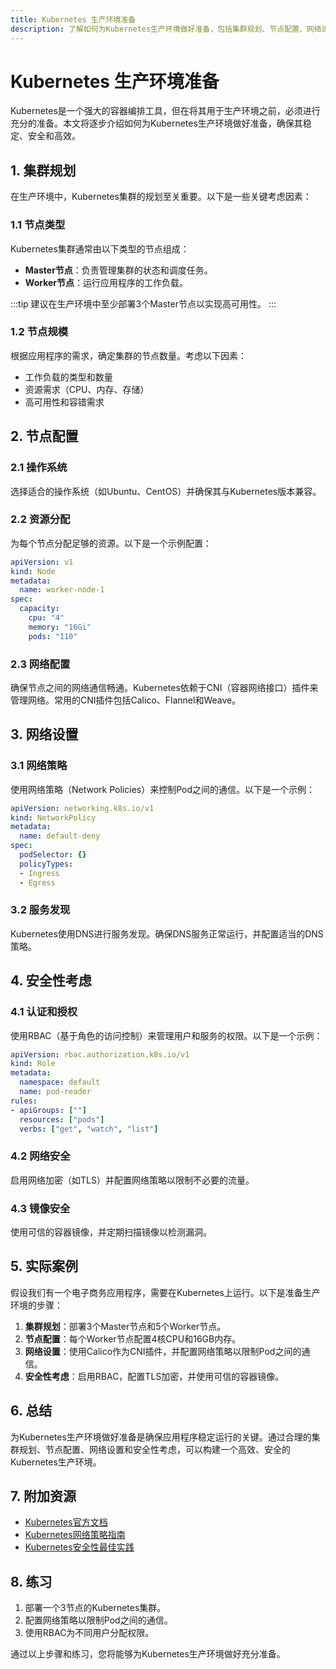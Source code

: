 ```yaml
---
title: Kubernetes 生产环境准备
description: 了解如何为Kubernetes生产环境做好准备，包括集群规划、节点配置、网络设置和安全性考虑。
---
```


# Kubernetes 生产环境准备

Kubernetes是一个强大的容器编排工具，但在将其用于生产环境之前，必须进行充分的准备。本文将逐步介绍如何为Kubernetes生产环境做好准备，确保其稳定、安全和高效。

## 1. 集群规划

在生产环境中，Kubernetes集群的规划至关重要。以下是一些关键考虑因素：

### 1.1 节点类型

Kubernetes集群通常由以下类型的节点组成：

- **Master节点**：负责管理集群的状态和调度任务。
- **Worker节点**：运行应用程序的工作负载。

:::tip
建议在生产环境中至少部署3个Master节点以实现高可用性。
:::

### 1.2 节点规模

根据应用程序的需求，确定集群的节点数量。考虑以下因素：

- 工作负载的类型和数量
- 资源需求（CPU、内存、存储）
- 高可用性和容错需求

## 2. 节点配置

### 2.1 操作系统

选择适合的操作系统（如Ubuntu、CentOS）并确保其与Kubernetes版本兼容。

### 2.2 资源分配

为每个节点分配足够的资源。以下是一个示例配置：

```yaml
apiVersion: v1
kind: Node
metadata:
  name: worker-node-1
spec:
  capacity:
    cpu: "4"
    memory: "16Gi"
    pods: "110"
```

### 2.3 网络配置

确保节点之间的网络通信畅通。Kubernetes依赖于CNI（容器网络接口）插件来管理网络。常用的CNI插件包括Calico、Flannel和Weave。

## 3. 网络设置

### 3.1 网络策略

使用网络策略（Network Policies）来控制Pod之间的通信。以下是一个示例：

```yaml
apiVersion: networking.k8s.io/v1
kind: NetworkPolicy
metadata:
  name: default-deny
spec:
  podSelector: {}
  policyTypes:
  - Ingress
  - Egress
```

### 3.2 服务发现

Kubernetes使用DNS进行服务发现。确保DNS服务正常运行，并配置适当的DNS策略。

## 4. 安全性考虑

### 4.1 认证和授权

使用RBAC（基于角色的访问控制）来管理用户和服务的权限。以下是一个示例：

```yaml
apiVersion: rbac.authorization.k8s.io/v1
kind: Role
metadata:
  namespace: default
  name: pod-reader
rules:
- apiGroups: [""]
  resources: ["pods"]
  verbs: ["get", "watch", "list"]
```

### 4.2 网络安全

启用网络加密（如TLS）并配置网络策略以限制不必要的流量。

### 4.3 镜像安全

使用可信的容器镜像，并定期扫描镜像以检测漏洞。

## 5. 实际案例

假设我们有一个电子商务应用程序，需要在Kubernetes上运行。以下是准备生产环境的步骤：

1. **集群规划**：部署3个Master节点和5个Worker节点。
2. **节点配置**：每个Worker节点配置4核CPU和16GB内存。
3. **网络设置**：使用Calico作为CNI插件，并配置网络策略以限制Pod之间的通信。
4. **安全性考虑**：启用RBAC，配置TLS加密，并使用可信的容器镜像。

## 6. 总结

为Kubernetes生产环境做好准备是确保应用程序稳定运行的关键。通过合理的集群规划、节点配置、网络设置和安全性考虑，可以构建一个高效、安全的Kubernetes生产环境。

## 7. 附加资源

- [Kubernetes官方文档](https://kubernetes.io/docs/home/)
- [Kubernetes网络策略指南](https://kubernetes.io/docs/concepts/services-networking/network-policies/)
- [Kubernetes安全性最佳实践](https://kubernetes.io/docs/concepts/security/)

## 8. 练习

1. 部署一个3节点的Kubernetes集群。
2. 配置网络策略以限制Pod之间的通信。
3. 使用RBAC为不同用户分配权限。

通过以上步骤和练习，您将能够为Kubernetes生产环境做好充分准备。